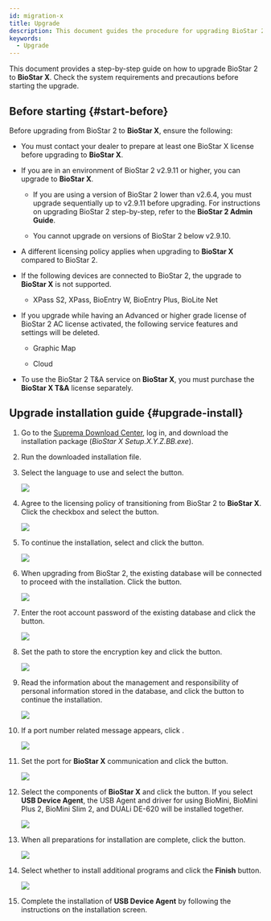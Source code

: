 ```yaml
---
id: migration-x
title: Upgrade
description: This document guides the procedure for upgrading BioStar 2 to BioStar X and the requirements to check before the upgrade.
keywords:
  - Upgrade
---
```


This document provides a step-by-step guide on how to upgrade BioStar 2 to **BioStar X**. Check the system requirements and precautions before starting the upgrade.

## Before starting {#start-before}

Before upgrading from BioStar 2 to **BioStar X**, ensure the following:

* You must contact your dealer to prepare at least one BioStar X license before upgrading to **BioStar X**.

* If you are in an environment of BioStar 2 v2.9.11 or higher, you can upgrade to **BioStar X**.

  * If you are using a version of BioStar 2 lower than v2.6.4, you must upgrade sequentially up to v2.9.11 before upgrading. For instructions on upgrading BioStar 2 step-by-step, refer to the **BioStar 2 Admin Guide**. 

  * You cannot upgrade on versions of BioStar 2 below v2.9.10.

* A different licensing policy applies when upgrading to **BioStar X** compared to BioStar 2.

* If the following devices are connected to BioStar 2, the upgrade to **BioStar X** is not supported. 

  * XPass S2, XPass, BioEntry W, BioEntry Plus, BioLite Net

* If you upgrade while having an Advanced or higher grade license of BioStar 2 AC license activated, the following service features and settings will be deleted.

  * Graphic Map

  * Cloud

* To use the BioStar 2 T&A service on **BioStar X**, you must purchase the **BioStar X T&A** license separately.

## Upgrade installation guide {#upgrade-install}

1. Go to the [Suprema Download Center](https://download.supremainc.com/), log in, and download the installation package (*BioStar X Setup.X.Y.Z.BB.exe*).

2. Run the downloaded installation file.

3. Select the language to use and select the <Cmd code='biostar2.install.ok' className='bold'/> button.

   <Image src='/img/biostarx-install-select-language.png' />

4. Agree to the licensing policy of transitioning from BioStar 2 to **BioStar X**. Click the checkbox and select the <Cmd code='biostar2.install.next' className='bold'/> button.

   <Image src='/img/biostarx-install-2-to-x-agree.png' />

5. To continue the installation, select <Cmd code='biostar2.install.agree' className='bold'/> and click the <Cmd code='biostar2.install.next' className='bold'/> button.

   <Image src='/img/biostarx-install-agree.png' />

6. When upgrading from BioStar 2, the existing database will be connected to proceed with the installation. Click the <Cmd code='biostar2.install.next' className='bold'/> button.

   <Image src='/img/biostarx-upgrade-select-install-type.png' />

7. Enter the root account password of the existing database and click the <Cmd code='biostar2.install.next' className='bold'/> button.

   <Image src='/img/biostarx-install-input-db-pw.png' />

8. Set the path to store the encryption key and click the <Cmd code='biostar2.install.next' className='bold'/> button.

   <Image src='/img/biostarx-install-set-encrypt-path.png' />

9. Read the information about the management and responsibility of personal information stored in the database, and click the <Cmd code='biostar2.install.next' className='bold'/> button to continue the installation.

   <Image src='/img/biostarx-install-read-covenant.png' />

10. If a port number related message appears, click <Cmd code='biostar2.install.ok' className='bold' />.

    <Image src='/img/biostarx-install-set-port-confirm.png' />

11. Set the port for **BioStar X** communication and click the <Cmd code='biostar2.install.next' className='bold'/> button.

    <Image src='/img/biostarx-upgrade-set-port.png' />

12. Select the components of **BioStar X** and click the <Cmd code='biostar2.install.next' className='bold'/> button. If you select **USB Device Agent**, the USB Agent and driver for using BioMini, BioMini Plus 2, BioMini Slim 2, and DUALi DE-620 will be installed together.

    <Image src='/img/biostarx-install-additional.png' />

13. When all preparations for installation are complete, click the <Cmd code='biostar2.install.btnInstall' className='bold'/> button.

    <Image src='/img/biostarx-upgrade-complete.png' />

14. Select whether to install additional programs and click the **Finish** button.

    <Image src='/img/biostarx-install-additional-fin.png' />

15. Complete the installation of **USB Device Agent** by following the instructions on the installation screen.


<InstallNotes />
